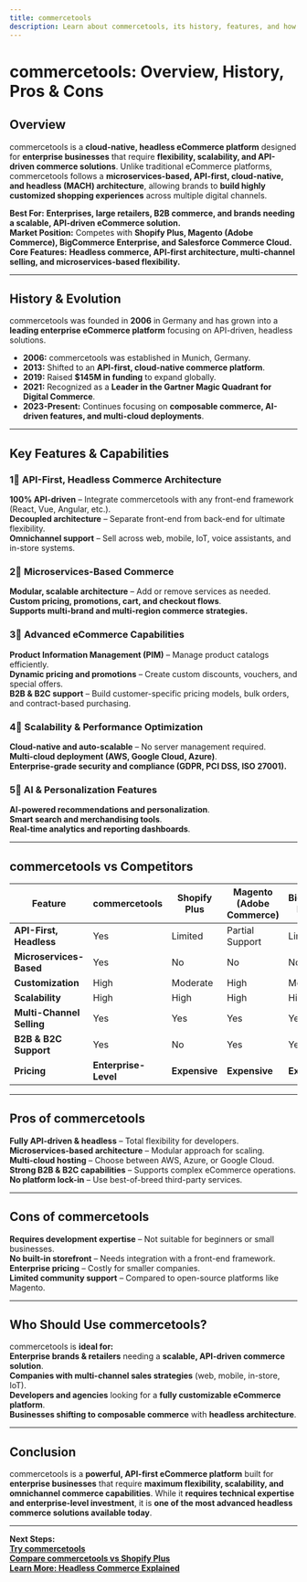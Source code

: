 ```yaml
---
title: commercetools  
description: Learn about commercetools, its history, features, and how it compares to other eCommerce platforms.  
---
```


# **commercetools: Overview, History, Pros & Cons**  

## **Overview**  
commercetools is a **cloud-native, headless eCommerce platform** designed for **enterprise businesses** that require **flexibility, scalability, and API-driven commerce solutions**. Unlike traditional eCommerce platforms, commercetools follows a **microservices-based, API-first, cloud-native, and headless (MACH) architecture**, allowing brands to **build highly customized shopping experiences** across multiple digital channels.  

 **Best For:** **Enterprises, large retailers, B2B commerce, and brands needing a scalable, API-driven eCommerce solution.**  
 **Market Position:** Competes with **Shopify Plus, Magento (Adobe Commerce), BigCommerce Enterprise, and Salesforce Commerce Cloud.**  
 **Core Features:** **Headless commerce, API-first architecture, multi-channel selling, and microservices-based flexibility.**  

---

## **History & Evolution**  
commercetools was founded in **2006** in Germany and has grown into a **leading enterprise eCommerce platform** focusing on API-driven, headless solutions.  

- **2006:** commercetools was established in Munich, Germany.  
- **2013:** Shifted to an **API-first, cloud-native commerce platform**.  
- **2019:** Raised **$145M in funding** to expand globally.  
- **2021:** Recognized as a **Leader in the Gartner Magic Quadrant for Digital Commerce**.  
- **2023-Present:** Continues focusing on **composable commerce, AI-driven features, and multi-cloud deployments**.  

---

## **Key Features & Capabilities**  

### **1⃣ API-First, Headless Commerce Architecture**  
 **100% API-driven** – Integrate commercetools with any front-end framework (React, Vue, Angular, etc.).  
 **Decoupled architecture** – Separate front-end from back-end for ultimate flexibility.  
 **Omnichannel support** – Sell across web, mobile, IoT, voice assistants, and in-store systems.  

### **2⃣ Microservices-Based Commerce**  
 **Modular, scalable architecture** – Add or remove services as needed.  
 **Custom pricing, promotions, cart, and checkout flows**.  
 **Supports multi-brand and multi-region commerce strategies.**  

### **3⃣ Advanced eCommerce Capabilities**  
 **Product Information Management (PIM)** – Manage product catalogs efficiently.  
 **Dynamic pricing and promotions** – Create custom discounts, vouchers, and special offers.  
 **B2B & B2C support** – Build customer-specific pricing models, bulk orders, and contract-based purchasing.  

### **4⃣ Scalability & Performance Optimization**  
 **Cloud-native and auto-scalable** – No server management required.  
 **Multi-cloud deployment (AWS, Google Cloud, Azure)**.  
 **Enterprise-grade security and compliance (GDPR, PCI DSS, ISO 27001).**  

### **5⃣ AI & Personalization Features**  
 **AI-powered recommendations and personalization**.  
 **Smart search and merchandising tools**.  
 **Real-time analytics and reporting dashboards**.  

---

## **commercetools vs Competitors**  

| Feature                   | commercetools | Shopify Plus | Magento (Adobe Commerce) | BigCommerce Enterprise | Salesforce Commerce Cloud |
|---------------------------|--------------|--------------|--------------------------|------------------------|--------------------------|
| **API-First, Headless**    |  Yes       |  Limited   |  Partial Support       |  Limited              |  Yes                   |
| **Microservices-Based**    |  Yes       |  No       |  No                    |  No                   |  Yes                   |
| **Customization**         |  High      |  Moderate  |  High                  |  Moderate              |  High                  |
| **Scalability**           |  High      |  High     |  High                  |  High                 |  High                  |
| **Multi-Channel Selling** |  Yes       |  Yes      |  Yes                   |  Yes                  |  Yes                   |
| **B2B & B2C Support**     |  Yes       |  No       |  Yes                   |  Yes                  |  Yes                   |
| **Pricing**               | **Enterprise-Level** | **Expensive** | **Expensive** | **Expensive** | **Enterprise-Level** |

---

## **Pros of commercetools**  
 **Fully API-driven & headless** – Total flexibility for developers.  
 **Microservices-based architecture** – Modular approach for scaling.  
 **Multi-cloud hosting** – Choose between AWS, Azure, or Google Cloud.  
 **Strong B2B & B2C capabilities** – Supports complex eCommerce operations.  
 **No platform lock-in** – Use best-of-breed third-party services.  

---

## **Cons of commercetools**  
 **Requires development expertise** – Not suitable for beginners or small businesses.  
 **No built-in storefront** – Needs integration with a front-end framework.  
 **Enterprise pricing** – Costly for smaller companies.  
 **Limited community support** – Compared to open-source platforms like Magento.  

---

## **Who Should Use commercetools?**  
commercetools is **ideal for:**  
 **Enterprise brands & retailers** needing a **scalable, API-driven commerce solution**.  
 **Companies with multi-channel sales strategies** (web, mobile, in-store, IoT).  
 **Developers and agencies** looking for a **fully customizable eCommerce platform**.  
 **Businesses shifting to composable commerce** with **headless architecture**.  

---

## **Conclusion**  
commercetools is a **powerful, API-first eCommerce platform** built for **enterprise businesses** that require **maximum flexibility, scalability, and omnichannel commerce capabilities**. While it **requires technical expertise and enterprise-level investment**, it is **one of the most advanced headless commerce solutions available today**.  

---

 **Next Steps:**  
 **[Try commercetools](https://commercetools.com/)**  
 **[Compare commercetools vs Shopify Plus](#)**  
 **[Learn More: Headless Commerce Explained](#)**  
